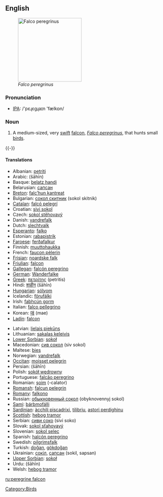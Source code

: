 {{wikipediapar|Peregrine Falcon}}
==English==
[[Image:PeregrineFalcon.jpg|thumb|right|200px|''Falco peregrinus'']]
===Pronunciation===
*[[w:IPA|IPA]]: /'pɛɻɛgɻaɪn 'fælkɒn/

===Noun===
{{en-noun|sg=[[peregrine]] [[falcon]]}}

# A medium-sized, very [[swift]] [[falcon]], ''[[Falco peregrinus]]'', that hunts small [[bird]]s.

{{-}}
====Translations====
{{top}}
*Albanian: [[petriti]]
*Arabic: {{ARchar|[[شاهين]]}} (šāhīn)
*Basque: [[belatz handi]]
*Belarusian: [[сапсан]]
*[[Breton]]: [[falc’hun kantreat]]
*Bulgarian: [[сокол скитник]] (sokol skitnik)
*[[Catalan]]: [[falcó pelegrí]]
*Croatian: [[sivi sokol]]
*Czech: [[sokol stěhovavý]]
*Danish: [[vandrefalk]]
*Dutch: [[slechtvalk]] {{m}}
*[[Esperanto]]: [[falko]]
*Estonian: [[rabapistrik]]
*[[Faroese]]: [[ferðafalkur]]
*Finnish: [[muuttohaukka]]
*French: [[faucon pèlerin]] {{m}}
*[[Frisian]]: [[noardske falk]]
*[[Friulian]]: [[falcon]]
*[[Gallegan]]: [[falcón peregrino]]
*[[German]]: [[Wanderfalke]] {{m}}
*[[Greek]]: [[πετρίτης]] (petritis) {{m}}
*Hindi: [[शाहीन]] (šāhīn)
*[[Hungarian]]: [[sólyom]]
*Icelandic: [[förufálki]]
*Irish: [[fabhcún gorm]]
*Italian: [[falco pellegrino]] {{m}}
*Korean: [[매]] (mae)
*[[Ladin]]: [[falcon]]
{{mid}}
*Latvian: [[lielais piekūns]]
*Lithuanian: [[sakalas keleivis]]
*[[Lower Sorbian]]: [[sokoł]]
*Macedonian: [[сив сокол]] (siv sokol)
*Maltese: [[bies]]
*Norwegian: [[vandrefalk]]
*[[Occitan]]: [[moisset pelegrin]]
*Persian: {{FAchar|[[شاهین]]}} (šāhīn)
*Polish: [[sokół wędrowny]]
*Portuguese: [[falcão peregrino]]
*Romanian: [[şoim]] (-calator)
*[[Romansh]]: [[falcun pelegrin]]
*[[Romany]]: [[falkono]] {{m}}
*Russian: [[обыкновенный сокол]] (obyknovennyj sokol)
*[[Sami]]: [[bárbmofálli]]
*[[Sardinian]]: [[àcchili piscadrixi]], [[tilibriu]], [[astori perdighinu]]
*[[Scottish]]: [[hebog tramor]]
*Serbian: [[сиви соко]] (sivi soko)
*Slovak: [[sokol sťahovavý]]
*Slovenian: [[sokol selec]] {{m}}
*Spanish: [[halcón peregrino]] {{m}}
*Swedish: [[pilgrimsfalk]]
*Turkish: [[doğan]], [[gökdoğan]]
*Ukrainian: [[сокіл]], [[сапсан]] (sokil, sapsan)
*[[Upper Sorbian]]: [[sokoł]]
*Urdu: {{URchar|[[شاہین]]}} (šāhīn)
*Welsh: [[hebog tramor]]
{{bottom}}

[[Category:Birds]]

[[ru:peregrine falcon]]